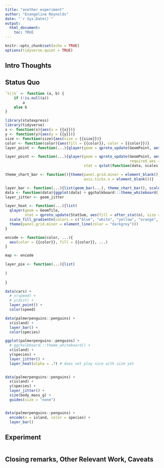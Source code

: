 ```yaml
---
title: "another experiment"
author: "Evangeline Reynolds"
date: "`r Sys.Date()`"
output: 
  html_document:
    toc: TRUE
---
```


```r
knitr::opts_chunk$set(echo = TRUE)
options(tidyverse.quiet = TRUE)
```




## Intro Thoughts


## Status Quo

```r
`%||%` <- function (a, b) {
    if (!is.null(a)) 
        a
    else b
}

library(statexpress)
library(tidyverse)
x <- function(x){aes(x = {{x}})}
y <- function(y){aes(y = {{y}})}
size <- function(size){aes(size = {{size}})}
color <- function(color){aes(fill = {{color}}, color = {{color}})}
layer_point <- function(...){qlayer(geom = qproto_update(GeomPoint, aes(shape = 21)), ...)}

layer_point <- function(...){qlayer(geom = qproto_update(GeomPoint, aes(shape = 21), 
                                                         required_aes = c()),
                                    stat = qstat(function(data, scales){if(is.null(data$x)){data$x <- 0}; if(is.null(data$y)){data$y <- 0}; data}), ...)}

theme_chart_bar <- function(){theme(panel.grid.minor = element_blank(), panel.grid.major.x = element_blank(),
                                    axis.ticks.x = element_blank())}

layer_bar <- function(...){list(geom_bar(...), theme_chart_bar(), scale_y_continuous(expand = c(0, .3)))}
data <- function(data){ggplot(data) + ggchalkboard:::theme_whiteboard()}
layer_jitter <- geom_jitter

layer_heat <- function(...){list(
  qlayer(geom = GeomTile, 
         stat = qproto_update(StatSum, aes(fill = after_stat(n), size = NULL)), ...),
  scale_fill_gradientn(colors = c("blue", "white", "yellow", "orange", "red")),
  theme(panel.grid.minor = element_line(color = "darkgrey")))
}

encode <- function(color, ...){
  aes(color = {{color}}, fill = {{color}}, ...) 
}

map <- encode

layer_pie <- function(...){list(
  
)
  
}

data(cars) + 
  # x(speed) + 
  # y(dist) + 
  layer_point() + 
  color(speed)

data(palmerpenguins::penguins) + 
  x(island) + 
  layer_bar() + 
  color(species)

ggplot(palmerpenguins::penguins) + 
  # ggchalkboard:::theme_whiteboard() +
  x(island) + 
  y(species) +
  layer_jitter() + 
  layer_heat(alpha = .7) # does not play nice with size yet

  
data(palmerpenguins::penguins) + 
  x(island) + 
  y(species) +
  layer_jitter() +
  size(body_mass_g) + 
  guides(size = "none")


data(palmerpenguins::penguins) + 
  encode(x = island, color = species) + 
  layer_bar()


```

## Experiment

```r

```



## Closing remarks, Other Relevant Work, Caveats
